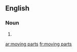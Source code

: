 ==English==

===Noun===
{{head|en|head=[[moving]] [[part]]s}}

# {{plural of|moving part}}

[[ar:moving parts]]
[[fr:moving parts]]
